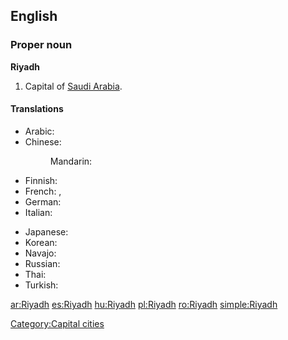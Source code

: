 ==English==
{{wikipedia}}

===Proper noun===
'''Riyadh'''

# Capital of [[Saudi Arabia]].

====Translations====
{{trans-top|capital of Saudi Arabia}}
* Arabic: {{t|ar|الرياض|m|tr=al-RiyaaD|sc=Arab}}
* Chinese:
*: Mandarin: {{t|zh|利雅得|tr=Lìyǎde|sc=Hani}}
* Finnish: {{t+|fi|Riad}}
* French: {{t-|fr|Riyad|m}}, {{t-|fr|Riad|m}}
* German: {{t-|de|Riad|n}}
* Italian: {{t-|it|Riad|f}}
{{trans-mid}}
* Japanese: {{t|ja|リヤド|tr=Riyado|sc=Jpan}}
* Korean: {{t|ko|리야드|tr=Liyadeu|sc=Kore}}
* Navajo: {{tø|nv|Wiyáád}}
* Russian: {{t+|ru|Эр-Рияд|m|tr=Er-Rijád|sc=Cyrl}}
* Thai: {{t|th|ริยาด|tr=rí-yâat|sc=Thai}}
* Turkish: {{t-|tr|Riyad}}
{{trans-bottom}}

[[Category:Capital cities]]

[[ar:Riyadh]]
[[es:Riyadh]]
[[hu:Riyadh]]
[[pl:Riyadh]]
[[ro:Riyadh]]
[[simple:Riyadh]]